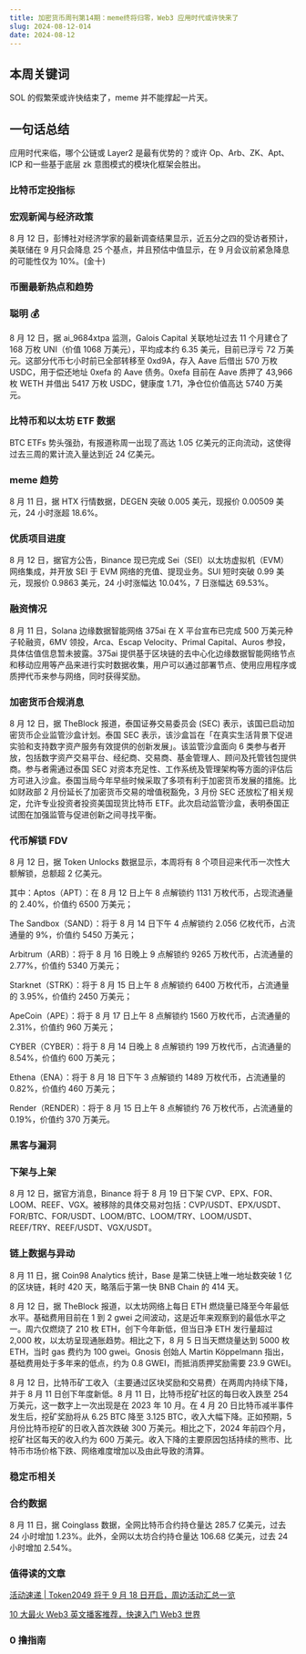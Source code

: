 ```yaml
---
title: 加密货币周刊第14期：meme终将归零，Web3 应用时代或许快来了
slug: 2024-08-12-014
date: 2024-08-12
---
```


## 本周关键词

SOL 的假繁荣或许快结束了，meme 并不能撑起一片天。

## 一句话总结

应用时代来临，哪个公链或 Layer2 是最有优势的？或许 Op、Arb、ZK、Apt、ICP 和一些基于底层 zk 意图模式的模块化框架会胜出。

### 比特币定投指标

### 宏观新闻与经济政策

8 月 12 日，彭博社对经济学家的最新调查结果显示，近五分之四的受访者预计，美联储在 9 月只会降息 25 个基点，并且预估中值显示，在 9 月会议前紧急降息的可能性仅为 10%。(金十)

### 币圈最新热点和趋势

### 聪明 💰

8 月 12 日，据 ai_9684xtpa 监测，Galois Capital 关联地址过去 11 个月建仓了 168 万枚 UNI（价值 1068 万美元），平均成本约 6.35 美元，目前已浮亏 72 万美元。这部分代币七小时前已全部转移至 0xd9A，存入 Aave 后借出 570 万枚 USDC，用于偿还地址 0xefa 的 Aave 债务。0xefa 目前在 Aave 质押了 43,966 枚 WETH 并借出 5417 万枚 USDC，健康度 1.71，净仓位价值高达 5740 万美元。

### 比特币和以太坊 ETF 数据

BTC ETFs 势头强劲，有报道称周一出现了高达 1.05 亿美元的正向流动，这使得过去三周的累计流入量达到近 24 亿美元。

### meme 趋势

8 月 11 日，据 HTX 行情数据，DEGEN 突破 0.005 美元，现报价 0.00509 美元，24 小时涨超 18.6%。

### 优质项目进度

8 月 12 日，据官方公告，Binance 现已完成 Sei（SEI）以太坊虚拟机（EVM）网络集成，并开放 SEI 于 EVM 网络的充值、提现业务。SUI 短时突破 0.99 美元，现报价 0.9863 美元，24 小时涨幅达 10.04%，7 日涨幅达 69.53%。

### 融资情况

8 月 11 日，Solana 边缘数据智能网络 375ai 在 X 平台宣布已完成 500 万美元种子轮融资，6MV 领投，Arca、Escap Velocity、Primal Capital、Auros 参投，具体估值信息暂未披露。375ai 提供基于区块链的去中心化边缘数据智能网络节点和移动应用等产品来进行实时数据收集，用户可以通过部署节点、使用应用程序或质押代币来参与网络，同时获得奖励。

### 加密货币合规消息

8 月 12 日，据 TheBlock 报道，泰国证券交易委员会 (SEC) 表示，该国已启动加密货币企业监管沙盒计划。泰国 SEC 表示，该沙盒旨在「在真实生活背景下促进实验和支持数字资产服务有效提供的创新发展」。该监管沙盒面向 6 类参与者开放，包括数字资产交易平台、经纪商、交易商、基金管理人、顾问及托管钱包提供商。参与者需通过泰国 SEC 对资本充足性、工作系统及管理架构等方面的评估后方可进入沙盒。泰国当局今年早些时候采取了多项有利于加密货币发展的措施。比如财政部 2 月份延长了加密货币交易的增值税豁免，3 月份 SEC 还放松了相关规定，允许专业投资者投资美国现货比特币 ETF。此次启动监管沙盒，表明泰国正试图在加强监管与促进创新之间寻找平衡。

### 代币解锁 FDV

8 月 12 日，据 Token Unlocks 数据显示，本周将有 8 个项目迎来代币一次性大额解锁，总额超 2 亿美元。

其中：Aptos（APT）：在 8 月 12 日上午 8 点解锁约 1131 万枚代币，占现流通量的 2.40%，价值约 6500 万美元；

The Sandbox（SAND）：将于 8 月 14 日下午 4 点解锁约 2.056 亿枚代币，占流通量的 9%，价值约 5450 万美元；

Arbitrum（ARB）：将于 8 月 16 日晚上 9 点解锁约 9265 万枚代币，占流通量的 2.77%，价值约 5340 万美元；

Starknet（STRK）：将于 8 月 15 日上午 8 点解锁约 6400 万枚代币，占流通量的 3.95%，价值约 2450 万美元；

ApeCoin（APE）：将于 8 月 17 日上午 8 点解锁约 1560 万枚代币，占流通量的 2.31%，价值约 960 万美元；

CYBER（CYBER）：将于 8 月 14 日晚上 8 点解锁约 199 万枚代币，占流通量的 8.54%，价值约 600 万美元；

Ethena（ENA）：将于 8 月 18 日下午 3 点解锁约 1489 万枚代币，占流通量的 0.82%，价值约 460 万美元；

Render（RENDER）：将于 8 月 15 日上午 8 点解锁约 76 万枚代币，占流通量的 0.19%，价值约 370 万美元。

### 黑客与漏洞

### 下架与上架

8 月 12 日，据官方消息，Binance 将于 8 月 19 日下架 CVP、EPX、FOR、LOOM、REEF、VGX。被移除的具体交易对包括：CVP/USDT、EPX/USDT、FOR/BTC、FOR/USDT、LOOM/BTC、LOOM/TRY、LOOM/USDT、REEF/TRY、REEF/USDT、VGX/USDT。

### 链上数据与异动

8 月 11 日，据 Coin98 Analytics 统计，Base 是第二快链上唯一地址数突破 1 亿的区块链，耗时 420 天，略落后于第一快 BNB Chain 的 414 天。

8 月 12 日，据 TheBlock 报道，以太坊网络上每日 ETH 燃烧量已降至今年最低水平。基础费用目前在 1 到 2 gwei 之间波动，这是近年来观察到的最低水平之一。周六仅燃烧了 210 枚 ETH，创下今年新低，但当日净 ETH 发行量超过 2,000 枚，以太坊呈现通胀趋势。相比之下，8 月 5 日当天燃烧量达到 5000 枚 ETH，当时 gas 费约为 100 gwei。Gnosis 创始人 Martin Köppelmann 指出，基础费用处于多年来的低点，约为 0.8 GWEI，而抵消质押奖励需要 23.9 GWEI。

8 月 12 日，比特币矿工收入（主要通过区块奖励和交易费）在两周内持续下降，并于 8 月 11 日创下年度新低。8 月 11 日，比特币挖矿社区的每日收入跌至 254 万美元，这一数字上一次出现是在 2023 年 10 月。在 4 月 20 日比特币减半事件发生后，挖矿奖励将从 6.25 BTC 降至 3.125 BTC，收入大幅下降。正如预期，5 月份比特币挖矿的日收入首次跌破 300 万美元。相比之下，2024 年前四个月，挖矿社区每天的收入约为 600 万美元。收入下降的主要原因包括持续的熊市、比特币市场价格下跌、网络难度增加以及由此导致的清算。

### 稳定币相关

### 合约数据

8 月 11 日，据 Coinglass 数据，全网比特币合约持仓量达 285.7 亿美元，过去 24 小时增加 1.23%。此外，全网以太坊合约持仓量达 106.68 亿美元，过去 24 小时增加 2.54%。

### 值得读的文章

[活动速递 | Token2049 将于 9 月 18 日开启，周边活动汇总一览](https://www.theblockbeats.info/news/54594?from=kkdemian)

[10 大最火 Web3 英文播客推荐，快速入门 Web3 世界](https://www.theblockbeats.info/news/54591?from=kkdemian)

### 0 撸指南
